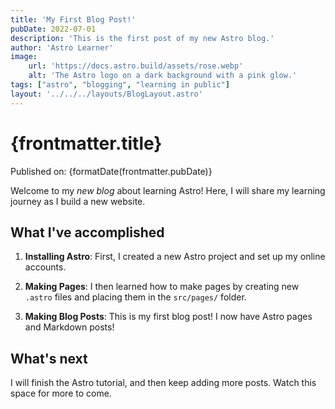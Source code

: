 ```yaml
---
title: 'My First Blog Post!'
pubDate: 2022-07-01
description: 'This is the first post of my new Astro blog.'
author: 'Astro Learner'
image:
    url: 'https://docs.astro.build/assets/rose.webp'
    alt: 'The Astro logo on a dark background with a pink glow.'
tags: ["astro", "blogging", "learning in public"]
layout: '../../../layouts/BlogLayout.astro'
---
```



# {frontmatter.title}

Published on: {formatDate(frontmatter.pubDate)}

Welcome to my _new blog_ about learning Astro! Here, I will share my learning journey as I build a new website.

## What I've accomplished

1. **Installing Astro**: First, I created a new Astro project and set up my online accounts.

2. **Making Pages**: I then learned how to make pages by creating new `.astro` files and placing them in the `src/pages/` folder.

3. **Making Blog Posts**: This is my first blog post! I now have Astro pages and Markdown posts!

## What's next

I will finish the Astro tutorial, and then keep adding more posts. Watch this space for more to come.